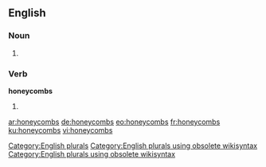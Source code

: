==English==

===Noun===
{{head|en}}

# {{plural of|honeycomb}}

===Verb===
'''honeycombs'''

# {{en-third-person singular of|honeycomb}}

[[Category:English plurals]][[Category:English plurals using obsolete wikisyntax]][[Category:English plurals using obsolete wikisyntax]]

[[ar:honeycombs]]
[[de:honeycombs]]
[[eo:honeycombs]]
[[fr:honeycombs]]
[[ku:honeycombs]]
[[vi:honeycombs]]